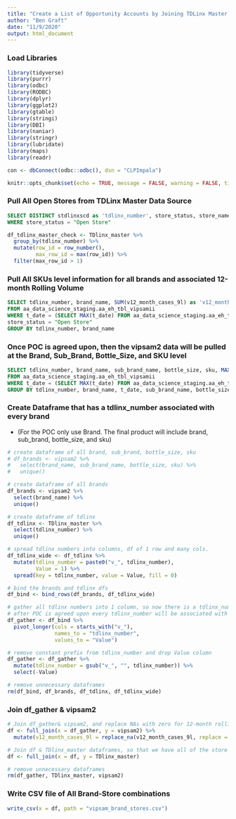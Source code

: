 ```yaml
---
title: "Create a List of Opportunity Accounts by Joining TDLinx Master Data & VIPSAM2"
author: "Ben Graft"
date: "11/9/2020"
output: html_document
---
```


### Load Libraries
```r
library(tidyverse)
library(purrr)
library(odbc)
library(RODBC)
library(dplyr)
library(ggplot2)
library(gtable)
library(stringi)
library(DBI)
library(naniar)
library(stringr)
library(lubridate)
library(maps)
library(readr)

con <- dbConnect(odbc::odbc(), dsn = "CLPImpala")

knitr::opts_chunk$set(echo = TRUE, message = FALSE, warning = FALSE, tidy = TRUE)

```

### Pull All Open Stores from TDLinx Master Data Source
```sql

SELECT DISTINCT stdlinxscd as 'tdlinx_number', store_status, store_name, store_street_address, store_city, store_state, store_zip, store_latitude, store_longitude, premise_type FROM dp_data_science.vwb_stb_tdlinx
WHERE store_status = "Open Store"


```

<!-- ### check if TDLinx Master has any duplicates -->
```r
df_tdlinx_master_check <- TDlinx_master %>% 
  group_by(tdlinx_number) %>% 
  mutate(row_id = row_number(),
         max_row_id = max(row_id)) %>% 
  filter(max_row_id > 1)

```

### Pull All SKUs level information for all brands and associated 12-month Rolling Volume
```sql

SELECT tdlinx_number, brand_name, SUM(v12_month_cases_9l) as 'v12_month_cases_9l'
FROM aa_data_science_staging.aa_eh_tbl_vipsamii 
WHERE t_date = (SELECT MAX(t_date) FROM aa_data_science_staging.aa_eh_tbl_vipsamii) and 
store_status = "Open Store"
GROUP BY tdlinx_number, brand_name

```

### Once POC is agreed upon, then the vipsam2 data will be pulled at the Brand, Sub_Brand, Bottle_Size, and SKU level
```sql

SELECT tdlinx_number, brand_name, sub_brand_name, bottle_size, sku, MAX(t_date) as 'date', SUM(v12_month_cases_9l) as 'v12_month_cases_9l'
FROM aa_data_science_staging.aa_eh_tbl_vipsamii 
WHERE t_date = (SELECT MAX(t_date) FROM aa_data_science_staging.aa_eh_tbl_vipsamii) 
GROUP BY tdlinx_number, brand_name, t_date, sub_brand_name, bottle_size, sku

```


### Create Dataframe that has a tdlinx_number associated with every brand
<!-- , sub_brand, bottle_size, sku combination. -->
* (For the POC only use Brand. The final product will include brand, sub_brand, bottle_size, and sku)
```r

# create dataframe of all brand, sub_brand, bottle_size, sku
# df_brands <- vipsam2 %>%
#   select(brand_name, sub_brand_name, bottle_size, sku) %>%
#   unique()

# create dataframe of all brands
df_brands <- vipsam2 %>%
  select(brand_name) %>%
  unique()

# create dataframe of tdlinx
df_tdlinx <- TDlinx_master %>% 
  select(tdlinx_number) %>% 
  unique()

# spread tdlinx numbers into columns, df of 1 row and many cols.
df_tdlinx_wide <- df_tdlinx %>% 
  mutate(tdlinx_number = paste0("v_", tdlinx_number), 
         Value = 1) %>% 
  spread(key = tdlinx_number, value = Value, fill = 0)

# bind the brands and tdlinx dfs
df_bind <- bind_rows(df_brands, df_tdlinx_wide) 

# gather all tdlinx numbers into 1 column, so now there is a tdlinx_number associated with every brand
# after POC is agreed upon every tdlinx_number will be associated with every (brand, sub_brand, bottle_size, and sku combination.)
df_gather <- df_bind %>% 
  pivot_longer(cols = starts_with("v_"), 
               names_to = "tdlinx_number",
               values_to = "Value")

# remove constant prefix from tdlinx_number and drop Value column
df_gather <- df_gather %>% 
  mutate(tdlinx_number = gsub("v_", "", tdlinx_number)) %>% 
  select(-Value)

# remove unnecessary dataframes
rm(df_bind, df_brands, df_tdlinx, df_tdlinx_wide)

```

### Join df_gather & vipsam2
```r

# Join df_gather& vipsam2, and replace NAs with zero for 12-month rolling volume
df <- full_join(x = df_gather, y = vipsam2) %>% 
  mutate(v12_month_cases_9l = replace_na(v12_month_cases_9l, replace = 0))

# Join df & TDlinx_master dataframes, so that we have all of the store details and location information.
df <- full_join(x = df, y = TDlinx_master)

# remove unnecessary dataframes
rm(df_gather, TDlinx_master, vipsam2)

```

### Write CSV file of All Brand-Store combinations
```r

write_csv(x = df, path = "vipsam_brand_stores.csv")

```



